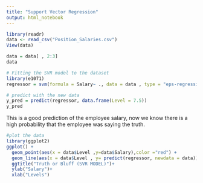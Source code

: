 ---
title: "Support Vector Regression"
output: html_notebook
---

```{r}
library(readr)
data <- read_csv("Position_Salaries.csv")
View(data)
```

```{r}
data = data[ , 2:3]
data
```


```{r}
# Fitting the SVR model to the dataset
library(e1071)
regressor = svm(formula = Salary~ ., data = data , type = "eps-regression")
```


```{r}
# predict with the new data
y_pred = predict(regressor, data.frame(Level = 7.5))
y_pred
```

This is a good prediction of the employee salary, now we know there is a high probability that the employee was saying the truth.

```{r}
#plot the data
library(ggplot2)
ggplot() +
  geom_point(aes(x = data$Level ,y=data$Salary),color ="red") +
  geom_line(aes(x = data$Level , y= predict(regressor, newdata = data)), color = "green")+
  ggtitle("Truth or Bluff (SVR MODEL)")+ 
  ylab("Salary")+ 
  xlab("Levels")
```


